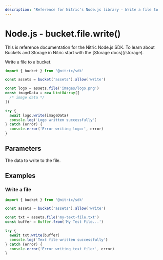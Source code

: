 ```yaml
---
description: "Reference for Nitric's Node.js library - Write a file to a bucket."
---
```


# Node.js - bucket.file.write()

<Note>
  This is reference documentation for the Nitric Node.js SDK. To learn about
  Buckets and Storage in Nitric start with the [Storage docs](/storage).
</Note>

Write a file to a bucket.

```javascript
import { bucket } from '@nitric/sdk'

const assets = bucket('assets').allow('write')

const logo = assets.file('images/logo.png')
const imageData = new Uint8Array([
  /* image data */
])

try {
  await logo.write(imageData)
  console.log('Logo written successfully')
} catch (error) {
  console.error('Error writing logo:', error)
}
```

## Parameters

<Properties>
  <Property name="data" required type="Uint8Array">
    The data to write to the file.
  </Property>
</Properties>

## Examples

### Write a file

```javascript
import { bucket } from '@nitric/sdk'

const assets = bucket('assets').allow('write')

const txt = assets.file('my-text-file.txt')
const buffer = Buffer.from('My Test File...')

try {
  await txt.write(buffer)
  console.log('Text file written successfully')
} catch (error) {
  console.error('Error writing text file:', error)
}
```
